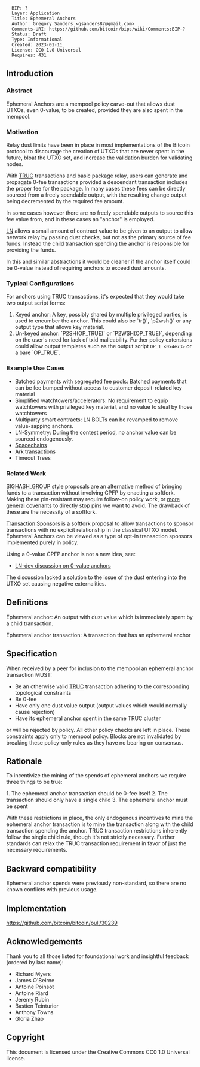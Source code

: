 <pre>
  BIP: ?
  Layer: Application
  Title: Ephemeral Anchors
  Author: Gregory Sanders <gsanders87@gmail.com>
  Comments-URI: https://github.com/bitcoin/bips/wiki/Comments:BIP-?
  Status: Draft
  Type: Informational
  Created: 2023-01-11
  License: CC0 1.0 Universal
  Requires: 431
</pre>

==Introduction==

===Abstract===

Ephemeral Anchors are a mempool policy carve-out that allows dust UTXOs,
even 0-value, to be created, provided they are also spent in the mempool.

===Motivation===

Relay dust limits have been in place in most implementations of the Bitcoin
protocol to discourage the creation of UTXOs that are never spent in the future,
bloat the UTXO set, and increase the validation burden for validating
nodes.

With [https://github.com/bitcoin/bips/blob/master/bip-0431.mediawiki TRUC] transactions
and basic package relay, users can generate and propagate 0-fee transactions provided
a descendant transaction includes the proper fee for the package. In many cases
these fees can be directly sourced from a freely spendable output, with the resulting
change output being decremented by the required fee amount.

In some cases however there are no freely spendable outputs to source this fee value
from, and in these cases an "anchor" is employed.

[https://github.com/lightning/bolts/blob/master/03-transactions.md#to_local_anchor-and-to_remote_anchor-output-option_anchors LN]
allows a small amount of contract value to be given to an output to allow network relay
by passing dust checks, but not as the primary source of fee funds. Instead the child transaction
spending the anchor is responsible for providing the funds.

In this and similar abstractions it would be cleaner if the anchor itself could be 0-value
instead of requiring anchors to exceed dust amounts.

===Typical Configurations===

For anchors using TRUC transactions, it's expected that they would take two output script forms:

# Keyed anchor: A key, possibly shared by multiple privileged parties, is used to encumber the anchor. This could also be `tr()`, `p2wsh()` or any output type that allows key material.
# Un-keyed anchor: `P2SH(OP_TRUE)` or `P2WSH(OP_TRUE)`, depending on the user's need for lack of txid malleability. Further policy extensions could allow output templates such as the output script <code>OP_1 <0x4e73></code> or a bare `OP_TRUE`.

===Example Use Cases===

* Batched payments with segregated fee pools: Batched payments that can be fee bumped without access to customer deposit-related key material
* Simplified watchtowers/accelerators: No requirement to equip watchtowers with privileged key material, and no value to steal by those watchtowers
* Multiparty smart contracts: LN BOLTs can be revamped to remove value-sapping anchors.
* LN-Symmetry: During the contest period, no anchor value can be sourced endogenously.
* [https://bitcoin.stackexchange.com/questions/100537/what-is-spacechain Spacechains]
* Ark transactions
* Timeout Trees

===Related Work===

[https://lists.linuxfoundation.org/pipermail/bitcoin-dev/2023-January/021334.html SIGHASH_GROUP] style proposals are an alternative method of bringing funds to a transaction without involving CPFP by enacting a softfork. Making these pin-resistant may require follow-on policy work, or [https://lists.linuxfoundation.org/pipermail/bitcoin-dev/2022-May/020458.html more general covenants] to directly stop pins we want to avoid. The drawback of these are the necessity of a softfork.

[https://lists.linuxfoundation.org/pipermail/bitcoin-dev/2020-September/018168.html Transaction Sponsors] is a softfork proposal to allow transactions to
sponsor transactions with no explicit relationship in the classical UTXO
model. Ephemeral Anchors can be viewed as a type of opt-in transaction sponsors implemented
purely in policy.

Using a 0-value CPFP anchor is not a new idea, see:

* [https://lists.linuxfoundation.org/pipermail/bitcoin-dev/2018-May/015931.html LN-dev discussion on 0-value anchors]

The discussion lacked a solution to the issue of the dust entering into the UTXO set
causing negative externalities.

==Definitions==

Ephemeral anchor: An output with dust value which is immediately spent by a child transaction.

Ephemeral anchor transaction: A transaction that has an ephemeral anchor

==Specification==

When received by a peer for inclusion to the mempool an ephemeral anchor transaction MUST:

* Be an otherwise valid [https://github.com/bitcoin/bips/blob/master/bip-0431.mediawiki TRUC] transaction adhering to the corresponding topological constraints
* Be 0-fee
* Have only one dust value output (output values which would normally cause rejection)
* Have its ephemeral anchor spent in the same TRUC cluster

or will be rejected by policy. All other policy checks are left in place.
These constraints apply only to mempool policy. Blocks are not
invalidated by breaking these policy-only rules as they have no bearing on consensus.

==Rationale==

To incentivize the mining of the spends of ephemeral anchors we require three things to be true:

1. The ephemeral anchor transaction should be 0-fee itself
2. The transaction should only have a single child
3. The ephemeral anchor must be spent

With these restrictions in place, the only endogenous incentives to mine the ephemeral
anchor transaction is to mine the transaction along with the child transaction
spending the anchor. TRUC transaction restrictions inherently follow the single
child rule, though it's not strictly necessary. Further standards can relax
the TRUC transaction requirement in favor of just the necessary requirements.

== Backward compatibility ==

Ephemeral anchor spends were previously non-standard, so there are no known conflicts
with previous usage.

==Implementation==

https://github.com/bitcoin/bitcoin/pull/30239

==Acknowledgements==

Thank you to all those listed for foundational work
and insightful feedback (ordered by last name):

* Richard Myers
* James O'Beirne
* Antoine Poinsot
* Antoine Riard 
* Jeremy Rubin
* Bastien Teinturier
* Anthony Towns
* Gloria Zhao

==Copyright==

This document is licensed under the Creative Commons CC0 1.0 Universal license.
